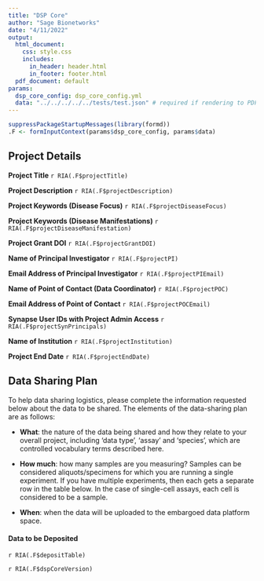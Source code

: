 ```yaml
---
title: "DSP Core"
author: "Sage Bionetworks"
date: "4/11/2022"
output:
  html_document:
    css: style.css
    includes:
      in_header: header.html
      in_footer: footer.html
  pdf_document: default
params:
  dsp_core_config: dsp_core_config.yml
  data: "../../../../../tests/test.json" # required if rendering to PDF
---
```


```r
suppressPackageStartupMessages(library(formd))
.F <- formInputContext(params$dsp_core_config, params$data)
```

## Project Details

**Project Title** `r RIA(.F$projectTitle)`

**Project Description** `r RIA(.F$projectDescription)`

**Project Keywords (Disease Focus)** `r RIA(.F$projectDiseaseFocus)`

**Project Keywords (Disease Manifestations)** `r RIA(.F$projectDiseaseManifestation)`

**Project Grant DOI** `r RIA(.F$projectGrantDOI)`

**Name of Principal Investigator** `r RIA(.F$projectPI)`

**Email Address of Principal Investigator** `r RIA(.F$projectPIEmail)`

**Name of Point of Contact (Data Coordinator)** `r RIA(.F$projectPOC)`

**Email Address of Point of Contact** `r RIA(.F$projectPOCEmail)`

**Synapse User IDs with Project Admin Access** `r RIA(.F$projectSynPrincipals)`

**Name of Institution** `r RIA(.F$projectInstitution)`

**Project End Date** `r RIA(.F$projectEndDate)`


## Data Sharing Plan

To help data sharing logistics, please complete the information requested below about the data to be shared.
The elements of the data-sharing plan are as follows:

- **What**: the nature of the data being shared and how they relate to your overall project, including ‘data type’, ‘assay’ and ‘species’, which are controlled vocabulary terms described here.

- **How much**: how many samples are you measuring? Samples can be considered aliquots/specimens for which you are running a single experiment. If you have multiple experiments, then each gets a separate row in the table below. In the case of single-cell assays, each cell is considered to be a sample.

- **When**: when the data will be uploaded to the embargoed data platform space.


<!-- Deposit table starts here -->
#### Data to be Deposited {#deposits}

`r RIA(.F$depositTable)`


`r RIA(.F$dspCoreVersion)`

